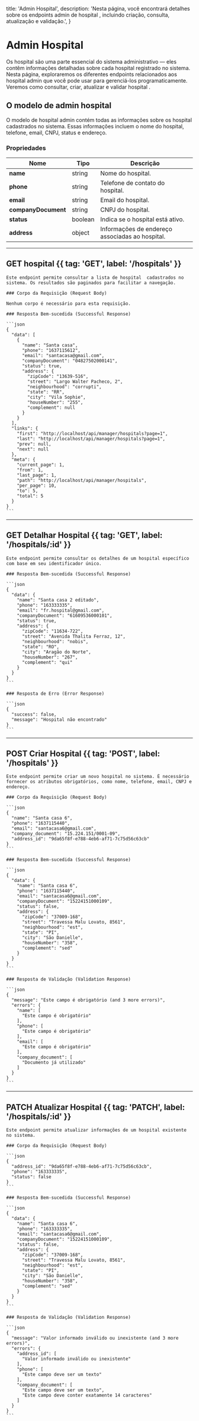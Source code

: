   title: 'Admin Hospital',
  description: 'Nesta página, você encontrará detalhes sobre os endpoints admin de hospital , incluindo criação, consulta, atualização e validação.',
}

# Admin Hospital  

Os hospital  são uma parte essencial do sistema administrativo — eles contêm informações detalhadas sobre cada hospital registrado no sistema. Nesta página, exploraremos os diferentes endpoints relacionados aos hospital  admin que você pode usar para gerenciá-los programaticamente. Veremos como consultar, criar, atualizar e validar hospital .

## O modelo de admin hospital  

O modelo de hospital  admin contém todas as informações sobre os hospital  cadastrados no sistema. Essas informações incluem o nome do hospital, telefone, email, CNPJ, status e endereço.

### Propriedades

| Nome              | Tipo       | Descrição                                      |
|-------------------|------------|-----------------------------------------------|
| **name**          | string     | Nome do hospital.                             |
| **phone**         | string     | Telefone de contato do hospital.              |
| **email**         | string     | Email do hospital.                            |
| **companyDocument** | string   | CNPJ do hospital.                             |
| **status**        | boolean    | Indica se o hospital está ativo.              |
| **address**       | object     | Informações de endereço associadas ao hospital.|

---

## GET hospital  {{ tag: 'GET', label: '/hospitals' }}

<Row>
  <Col>

    Este endpoint permite consultar a lista de hospital  cadastrados no sistema. Os resultados são paginados para facilitar a navegação.

    ### Corpo da Requisição (Request Body)

    Nenhum corpo é necessário para esta requisição.

    ### Resposta Bem-sucedida (Successful Response)

    ```json
    {
      "data": [
        {
          "name": "Santa casa",
          "phone": "1637115612",
          "email": "santacasa@gmail.com",
          "companyDocument": "04827502000141",
          "status": true,
          "address": {
            "zipCode": "13639-516",
            "street": "Largo Walter Pacheco, 2",
            "neighbourhood": "corrupti",
            "state": "RR",
            "city": "Vila Sophie",
            "houseNumber": "255",
            "complement": null
          }
        }
      ],
      "links": {
        "first": "http://localhost/api/manager/hospitals?page=1",
        "last": "http://localhost/api/manager/hospitals?page=1",
        "prev": null,
        "next": null
      },
      "meta": {
        "current_page": 1,
        "from": 1,
        "last_page": 1,
        "path": "http://localhost/api/manager/hospitals",
        "per_page": 10,
        "to": 5,
        "total": 5
      }
    }
    ```

  </Col>
</Row>

---

## GET Detalhar Hospital {{ tag: 'GET', label: '/hospitals/:id' }}

<Row>
  <Col>

    Este endpoint permite consultar os detalhes de um hospital específico com base em seu identificador único.

    ### Resposta Bem-sucedida (Successful Response)

    ```json
    {
      "data": {
        "name": "Santa casa 2 editado",
        "phone": "163333335",
        "email": "fr.hospital@gmail.com",
        "companyDocument": "61609536000101",
        "status": true,
        "address": {
          "zipCode": "11634-722",
          "street": "Avenida Thalita Ferraz, 12",
          "neighbourhood": "nobis",
          "state": "RO",
          "city": "Aragão do Norte",
          "houseNumber": "267",
          "complement": "qui"
        }
      }
    }
    ```

    ### Resposta de Erro (Error Response)

    ```json
    {
      "success": false,
      "message": "Hospital não encontrado"
    }
    ```

  </Col>
</Row>

---

## POST Criar Hospital {{ tag: 'POST', label: '/hospitals' }}

<Row>
  <Col>

    Este endpoint permite criar um novo hospital no sistema. É necessário fornecer os atributos obrigatórios, como nome, telefone, email, CNPJ e endereço.

    ### Corpo da Requisição (Request Body)

    ```json
    {
      "name": "Santa casa 6",
      "phone": "1637115440",
      "email": "santacasa6@gmail.com",
      "company_document": "15.224.151/0001-09",
      "address_id": "9da65f8f-e788-4eb6-af71-7c75d56c63cb"
    }
    ```

    ### Resposta Bem-sucedida (Successful Response)

    ```json
    {
      "data": {
        "name": "Santa casa 6",
        "phone": "1637115440",
        "email": "santacasa6@gmail.com",
        "companyDocument": "15224151000109",
        "status": false,
        "address": {
          "zipCode": "37009-168",
          "street": "Travessa Malu Lovato, 8561",
          "neighbourhood": "est",
          "state": "PI",
          "city": "São Danielle",
          "houseNumber": "358",
          "complement": "sed"
        }
      }
    }
    ```

    ### Resposta de Validação (Validation Response)

    ```json
    {
      "message": "Este campo é obrigatório (and 3 more errors)",
      "errors": {
        "name": [
          "Este campo é obrigatório"
        ],
        "phone": [
          "Este campo é obrigatório"
        ],
        "email": [
          "Este campo é obrigatório"
        ],
        "company_document": [
          "Documento já utilizado"
        ]
      }
    }
    ```

  </Col>
</Row>

---

## PATCH Atualizar Hospital {{ tag: 'PATCH', label: '/hospitals/:id' }}

<Row>
  <Col>

    Este endpoint permite atualizar informações de um hospital existente no sistema.

    ### Corpo da Requisição (Request Body)

    ```json
    {
      "address_id": "9da65f8f-e788-4eb6-af71-7c75d56c63cb",
      "phone": "163333335",
      "status": false
    }
    ```

    ### Resposta Bem-sucedida (Successful Response)

    ```json
    {
      "data": {
        "name": "Santa casa 6",
        "phone": "163333335",
        "email": "santacasa6@gmail.com",
        "companyDocument": "15224151000109",
        "status": false,
        "address": {
          "zipCode": "37009-168",
          "street": "Travessa Malu Lovato, 8561",
          "neighbourhood": "est",
          "state": "PI",
          "city": "São Danielle",
          "houseNumber": "358",
          "complement": "sed"
        }
      }
    }
    ```

    ### Resposta de Validação (Validation Response)

    ```json
    {
      "message": "Valor informado inválido ou inexistente (and 3 more errors)",
      "errors": {
        "address_id": [
          "Valor informado inválido ou inexistente"
        ],
        "phone": [
          "Este campo deve ser um texto"
        ],
        "company_document": [
          "Este campo deve ser um texto",
          "Este campo deve conter exatamente 14 caracteres"
        ]
      }
    }
    ```

  </Col>
</Row>